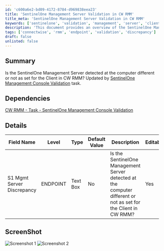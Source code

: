 ```yaml
---
id: 'c600a6e2-bd09-4172-8784-d969838eea23'
title: 'SentinelOne Management Server Validation in CW RMM'
title_meta: 'SentinelOne Management Server Validation in CW RMM'
keywords: ['sentinelone', 'validation', 'management', 'server', 'client', 'discrepancy']
description: 'This document provides an overview of the SentinelOne Management Server validation process in ConnectWise RMM, including details on discrepancies between detected servers and client settings, along with relevant dependencies and screenshots for reference.'
tags: ['connectwise', 'rmm', 'endpoint', 'validation', 'discrepancy']
draft: false
unlisted: false
---
```

## Summary

Is the SentinelOne Management Server detected at the computer different or not as set for the Client in CW RMM? Updated by [SentinelOne Management Console Validation](https://proval.itglue.com/DOC-5078775-17312729) task.

## Dependencies

[CW RMM - Task - SentinelOne Management Console Validation](https://proval.itglue.com/DOC-5078775-17312729)

## Details

| Field Name                       | Level    | Type      | Default Value | Description                                                                                       | Editable |
|----------------------------------|----------|-----------|---------------|---------------------------------------------------------------------------------------------------|----------|
| S1 Mgmt Server Discrepancy      | ENDPOINT | Text Box  | No            | Is the SentinelOne Management Server detected at the computer different or not as set for the Client in CW RMM? | Yes      |

## ScreenShot

![Screenshot 1](../../../static/img/Endpoint---S1-Mgmt-Server-Discrepancy/image_1.png)
![Screenshot 2](../../../static/img/Endpoint---S1-Mgmt-Server-Discrepancy/image_2.png)












